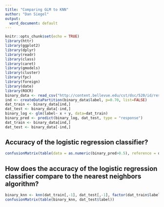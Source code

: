 ---
title: "Comparing GLM to KNN"
author: "Dan Siegel"
output:
  word_document: default
---

```{r setup, include=FALSE}
knitr::opts_chunk$set(echo = TRUE)
library(httr)
library(ggplot2)
library(dplyr) 
library(readr)
library(class)
library(caret)
library(gmodels)
library(cluster)
library(fpc)
library(foreign)
library(date)
library(ROCR)
binary_data <- read_csv("http://content.bellevue.edu/cst/dsc/520/id/resources/binary-classifier-data.csv")
ind <- createDataPartition(binary_data$label, p=0.70, list=FALSE)
dat_train <- binary_data[ind,]       
dat_test <- binary_data[-ind,]        
binary_log <- glm(label~ x + y, data=dat_train)
binary_pred <- predict(binary_log, dat_test, type = "response")
dat_train <- binary_data[ind,]       
dat_test <- binary_data[-ind,]    
```

## Accuracy of the logistic regression classifier?

```{r message=TRUE, echo=TRUE}
confusionMatrix(table(data = as.numeric(binary_pred>0.5), reference = dat_test$label))
```

## How does the accuracy of the logistic regression classifier compare to the nearest neighbors algorithm?

```{r echo=TRUE, message=TRUE}
binary_knn <- knn(dat_train[,-1], dat_test[,-1], factor(dat_train$label), k=5, prob=TRUE)
confusionMatrix(table(binary_knn, dat_test$label))
```

